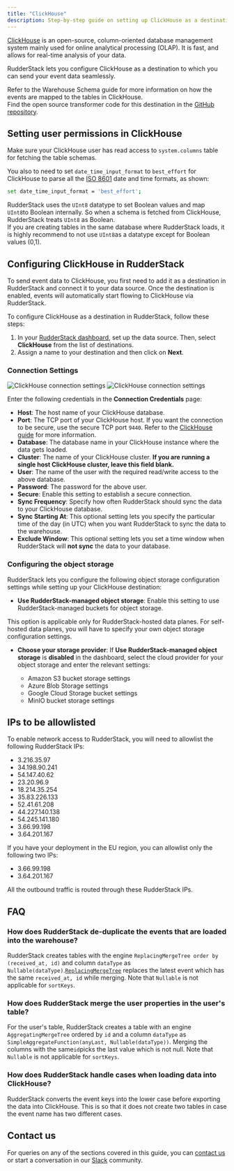 ```yaml
---
title: "ClickHouse"
description: Step-by-step guide on setting up ClickHouse as a destination in RudderStack.
---
```


[ClickHouse](https://clickhouse.tech/) is an open-source, column-oriented database management system mainly used for online analytical processing (OLAP). It is fast, and allows for real-time analysis of your data.

RudderStack lets you configure ClickHouse as a destination to which you can send your event data seamlessly.

<div class="infoBlock">
Refer to the <Link to="/destinations/warehouse-destinations/warehouse-schema/">Warehouse Schema</Link> guide for more information on how the events are mapped to the tables in ClickHouse.
</div>

<div class="successBlock">
Find the open source transformer code for this destination in the <a href="https://github.com/rudderlabs/rudder-transformer/tree/master/v0/destinations/clickhouse">GitHub repository</a>.
</div>

## Setting user permissions in ClickHouse

Make sure your ClickHouse user has read access to `system.columns` table for fetching the table schemas.

You also to need to set `date_time_input_format` to `best_effort` for ClickHouse to parse all the [ISO 8601](https://en.wikipedia.org/wiki/ISO_8601) date and time formats, as shown:

```bash
set date_time_input_format = 'best_effort';
```

<div class="infoBlock">
RudderStack uses the <code class="inline-code">UInt8</code> datatype to set Boolean values and map <code class="inline-code">UInt8</code>to Boolean internally. So when a schema is fetched from ClickHouse, RudderStack treats <code class="inline-code">UInt8</code> as Boolean.
</div>

<div class="warningBlock">
If you are creating tables in the same database where RudderStack loads, it is highly recommend to not use <code class="inline-code">UInt8</code>as a datatype except for Boolean values (0,1).
</div>

## Configuring ClickHouse in RudderStack

To send event data to ClickHouse, you first need to add it as a destination in RudderStack and connect it to your data source. Once the destination is enabled, events will automatically start flowing to ClickHouse via RudderStack.

To configure ClickHouse as a destination in RudderStack, follow these steps:

1. In your [RudderStack dashboard](https://app.rudderstack.com), set up the data source. Then, select **ClickHouse** from the list of destinations.
2. Assign a name to your destination and then click on **Next**.

### Connection Settings

<img src="../../assets/dw-integrations/clickhouse-connection-settings.png" alt="ClickHouse connection settings" />
<img src="../../assets/dw-integrations/clickhouse-connection-settings2.png" alt="ClickHouse connection settings" />

Enter the following credentials in the **Connection Credentials** page:

- **Host**: The host name of your ClickHouse database.
- **Port**: The TCP port of your ClickHouse host. If you want the connection to be secure, use the secure TCP port `9440`. Refer to the [ClickHouse guide](https://clickhouse.tech/docs/en/operations/server-configuration-parameters/settings/#server_configuration_parameters-tcp_port) for more information.
- **Database**: The database name in your ClickHouse instance where the data gets loaded.
- **Cluster**: The name of your ClickHouse cluster. **If you are running a single host ClickHouse cluster, leave this field blank.**
- **User**: The name of the user with the required read/write access to the above database.
- **Password**: The password for the above user.
- **Secure**: Enable this setting to establish a secure connection.
- **Sync Frequency**: Specify how often RudderStack should sync the data to your ClickHouse database.
- **Sync Starting At**: This optional setting lets you specify the particular time of the day (in UTC) when you want RudderStack to sync the data to the warehouse.
- **Exclude Window**: This optional setting lets you set a time window when RudderStack will **not sync** the data to your database.

### Configuring the object storage

RudderStack lets you configure the following object storage configuration settings while setting up your ClickHouse destination:

- **Use RudderStack-managed object storage**: Enable this setting to use RudderStack-managed buckets for object storage.

<div class="warningBlock">
This option is applicable only for RudderStack-hosted data planes. For <Link to="/get-started/rudderstack-open-source/data-plane-setup/">self-hosted data planes</Link>, you will have to specify your own object storage configuration settings.
</div>

- **Choose your storage provider**: If **Use RudderStack-managed object storage** is **disabled** in the dashboard, select the cloud provider for your object storage and enter the relevant settings:

   - <Link to="/destinations/streaming-destinations/amazon-s3#setting-up-amazon-s3">Amazon S3 bucket storage settings</Link>
   - <Link to="/destinations/streaming-destinations/microsoft-azure-blob-storage#setting-up-azure-blob-storage">Azure Blob Storage settings</Link>
   - <Link to="/destinations/streaming-destinations/google-cloud-storage#setting-up-google-cloud-storage">Google Cloud Storage bucket settings</Link>
   - <Link to="/destinations/streaming-destinations/minio#setting-up-minio">MinIO bucket storage settings</Link>

## IPs to be allowlisted

To enable network access to RudderStack, you will need to allowlist the following RudderStack IPs:

- 3.216.35.97
- 34.198.90.241
- 54.147.40.62
- 23.20.96.9
- 18.214.35.254
- 35.83.226.133
- 52.41.61.208
- 44.227.140.138
- 54.245.141.180
- 3.66.99.198
- 3.64.201.167

<div class="infoBlock">
If you have your deployment in the EU region, you can allowlist only the following two IPs:
<ul>
<li>3.66.99.198</li>
<li>3.64.201.167</li>
</ul>
</div>

<div class="infoBlock">
All the outbound traffic is routed through these RudderStack IPs.
</div>

## FAQ

### How does RudderStack de-duplicate the events that are loaded into the warehouse?

RudderStack creates tables with the engine `ReplacingMergeTree order by (received_at, id)` and column `dataType` as `Nullable(dataType)`.[`ReplacingMergeTree`](https://clickhouse.tech/docs/en/engines/table-engines/mergetree-family/replacingmergetree/) replaces the latest event which has the same `received_at, id` while merging. Note that `Nullable` is not applicable for `sortKeys`.

### How does RudderStack merge the user properties in the user's table?

For the user's table, RudderStack creates a table with an engine `AggregatingMergeTree` ordered by `id` and a column `dataType` as `SimpleAggregateFunction(anyLast, Nullable(dataType))`. Merging the columns with the same`id`picks the last value which is not null. Note that `Nullable` is not applicable for `sortKeys`.

### How does RudderStack handle cases when loading data into ClickHouse?

RudderStack converts the event keys into the lower case before exporting the data into ClickHouse. This is so that it does not create two tables in case the event name has two different cases.

## Contact us

For queries on any of the sections covered in this guide, you can [contact us](mailto:%20docs@rudderstack.com) or start a conversation in our [Slack](https://rudderstack.com/join-rudderstack-slack-community) community.
